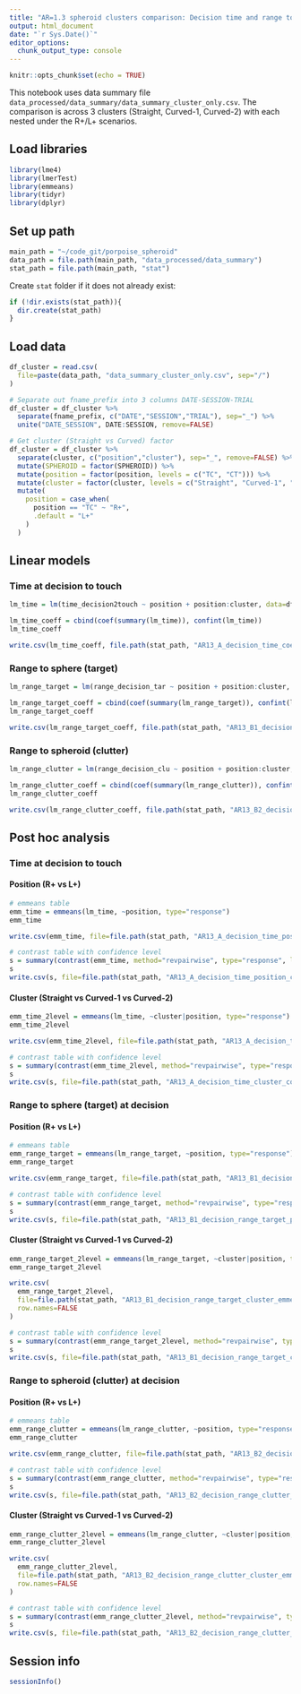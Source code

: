 ```yaml
---
title: "AR=1.3 spheroid clusters comparison: Decision time and range to targets"
output: html_document
date: "`r Sys.Date()`"
editor_options:
  chunk_output_type: console
---
```


```r
knitr::opts_chunk$set(echo = TRUE)
```

This notebook uses data summary file `data_processed/data_summary/data_summary_cluster_only.csv`. The comparison is across 3 clusters (Straight, Curved-1, Curved-2) with each nested under the R+/L+ scenarios.



## Load libraries
```r
library(lme4)
library(lmerTest)
library(emmeans)
library(tidyr)
library(dplyr)
```


## Set up path
```r
main_path = "~/code_git/porpoise_spheroid"
data_path = file.path(main_path, "data_processed/data_summary")
stat_path = file.path(main_path, "stat")
```

Create `stat` folder if it does not already exist:
```r
if (!dir.exists(stat_path)){
  dir.create(stat_path)
}
```


## Load data
```r
df_cluster = read.csv(
  file=paste(data_path, "data_summary_cluster_only.csv", sep="/")
)

# Separate out fname_prefix into 3 columns DATE-SESSION-TRIAL
df_cluster = df_cluster %>%
  separate(fname_prefix, c("DATE","SESSION","TRIAL"), sep="_") %>%
  unite("DATE_SESSION", DATE:SESSION, remove=FALSE)

# Get cluster (Straight vs Curved) factor
df_cluster = df_cluster %>%
  separate(cluster, c("position","cluster"), sep="_", remove=FALSE) %>%
  mutate(SPHEROID = factor(SPHEROID)) %>%
  mutate(position = factor(position, levels = c("TC", "CT"))) %>%
  mutate(cluster = factor(cluster, levels = c("Straight", "Curved-1", "Curved-2"))) %>%
  mutate(
    position = case_when(
      position == "TC" ~ "R+",
      .default = "L+"
    )
  )
```


## Linear models

### Time at decision to touch
```r
lm_time = lm(time_decision2touch ~ position + position:cluster, data=df_cluster)

lm_time_coeff = cbind(coef(summary(lm_time)), confint(lm_time))
lm_time_coeff

write.csv(lm_time_coeff, file.path(stat_path, "AR13_A_decision_time_coeff.csv"))
```

### Range to sphere (target)
```r
lm_range_target = lm(range_decision_tar ~ position + position:cluster, data=df_cluster)

lm_range_target_coeff = cbind(coef(summary(lm_range_target)), confint(lm_range_target))
lm_range_target_coeff

write.csv(lm_range_target_coeff, file.path(stat_path, "AR13_B1_decision_range_target_coeff.csv"))
```

### Range to spheroid (clutter)
```r
lm_range_clutter = lm(range_decision_clu ~ position + position:cluster, data=df_cluster)

lm_range_clutter_coeff = cbind(coef(summary(lm_range_clutter)), confint(lm_range_clutter))
lm_range_clutter_coeff

write.csv(lm_range_clutter_coeff, file.path(stat_path, "AR13_B2_decision_range_clutter_coeff.csv"))
```





## Post hoc analysis

### Time at decision to touch

#### Position (R+ vs L+)
```r
# emmeans table
emm_time = emmeans(lm_time, ~position, type="response")
emm_time

write.csv(emm_time, file=file.path(stat_path, "AR13_A_decision_time_position_emmeans.csv"), row.names=FALSE)
```

```r
# contrast table with confidence level
s = summary(contrast(emm_time, method="revpairwise", type="response", level=0.95), infer=TRUE)
s
write.csv(s, file=file.path(stat_path, "AR13_A_decision_time_position_contrast.csv"), row.names=FALSE)
```

#### Cluster (Straight vs Curved-1 vs Curved-2)
```r
emm_time_2level = emmeans(lm_time, ~cluster|position, type="response")
emm_time_2level

write.csv(emm_time_2level, file=file.path(stat_path, "AR13_A_decision_time_cluster_emmeans.csv"), row.names=FALSE)
```

```r
# contrast table with confidence level
s = summary(contrast(emm_time_2level, method="revpairwise", type="response", level=0.95), infer=TRUE)
s
write.csv(s, file=file.path(stat_path, "AR13_A_decision_time_cluster_contrast.csv"), row.names=FALSE)
```


### Range to sphere (target) at decision

#### Position (R+ vs L+)
```r
# emmeans table
emm_range_target = emmeans(lm_range_target, ~position, type="response")
emm_range_target

write.csv(emm_range_target, file=file.path(stat_path, "AR13_B1_decision_range_target_position_emmeans.csv"), row.names=FALSE)
```

```r
# contrast table with confidence level
s = summary(contrast(emm_range_target, method="revpairwise", type="response", level=0.95), infer=TRUE)
s
write.csv(s, file=file.path(stat_path, "AR13_B1_decision_range_target_position_contrast.csv"), row.names=FALSE)
```

#### Cluster (Straight vs Curved-1 vs Curved-2)
```r
emm_range_target_2level = emmeans(lm_range_target, ~cluster|position, type="response")
emm_range_target_2level

write.csv(
  emm_range_target_2level,
  file=file.path(stat_path, "AR13_B1_decision_range_target_cluster_emmeans.csv"),
  row.names=FALSE
)
```

```r
# contrast table with confidence level
s = summary(contrast(emm_range_target_2level, method="revpairwise", type="response", level=0.95), infer=TRUE)
s
write.csv(s, file=file.path(stat_path, "AR13_B1_decision_range_target_cluster_contrast.csv"), row.names=FALSE)
```


### Range to spheroid (clutter) at decision

#### Position (R+ vs L+)
```r
# emmeans table
emm_range_clutter = emmeans(lm_range_clutter, ~position, type="response")
emm_range_clutter

write.csv(emm_range_clutter, file=file.path(stat_path, "AR13_B2_decision_range_clutter_position_emmeans.csv"), row.names=FALSE)
```

```r
# contrast table with confidence level
s = summary(contrast(emm_range_clutter, method="revpairwise", type="response", level=0.95), infer=TRUE)
s
write.csv(s, file=file.path(stat_path, "AR13_B2_decision_range_clutter_position_contrast.csv"), row.names=FALSE)
```

#### Cluster (Straight vs Curved-1 vs Curved-2)
```r
emm_range_clutter_2level = emmeans(lm_range_clutter, ~cluster|position, type="response")
emm_range_clutter_2level

write.csv(
  emm_range_clutter_2level,
  file=file.path(stat_path, "AR13_B2_decision_range_clutter_cluster_emmeans.csv"),
  row.names=FALSE
)
```

```r
# contrast table with confidence level
s = summary(contrast(emm_range_clutter_2level, method="revpairwise", type="response", level=0.95), infer=TRUE)
s
write.csv(s, file=file.path(stat_path, "AR13_B2_decision_range_clutter_cluster_contrast.csv"), row.names=FALSE)
```





## Session info
```r
sessionInfo()
```

